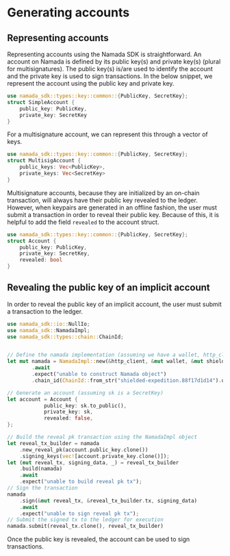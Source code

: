 # Generating accounts

## Representing accounts
Representing accounts using the Namada SDK is straightforward. An account on Namada is defined by its public key(s) and private key(s) (plural for multisignatures). The public key(s) is/are used to identify the account and the private key is used to sign transactions. In the below snippet, we represent the account using the public key and private key.

```rust
use namada_sdk::types::key::common::{PublicKey, SecretKey};
struct SimpleAccount {
    public_key: PublicKey,
    private_key: SecretKey
}
```

For a multisignature account, we can represent this through a vector of keys.

```rust
use namada_sdk::types::key::common::{PublicKey, SecretKey};
struct MultisigAccount {
    public_keys: Vec<PublicKey>,
    private_keys: Vec<SecretKey>
}
```

Multisignature accounts, because they are initialized by an on-chain transaction, will always have their public key revealed to the ledger. However, when keypairs are generated in an offline fashion, the user must submit a transaction in order to reveal their public key. Because of this, it is helpful to add the field `revealed` to the account struct.

```rust
use namada_sdk::types::key::common::{PublicKey, SecretKey};
struct Account {
    public_key: PublicKey,
    private_key: SecretKey,
    revealed: bool
}
```

## Revealing the public key of an implicit account

In order to reveal the public key of an implicit account, the user must submit a transaction to the ledger.

```rust
use namada_sdk::io::NullIo;
use namada_sdk::NamadaImpl;
use namada_sdk::types::chain::ChainId;


// Define the namada implementation (assuming we have a wallet, http_client, and shielded_ctx)
let mut namada = NamadaImpl::new(&http_client, &mut wallet, &mut shielded_ctx, &NullIo)
        .await
        .expect("unable to construct Namada object")
        .chain_id(ChainId::from_str("shielded-expedition.88f17d1d14").unwrap());

// Generate an account (assuming sk is a SecretKey)
let account = Account {
            public_key: sk.to_public(),
            private_key: sk,
            revealed: false,
};

// Build the reveal pk transaction using the NamadaImpl object
let reveal_tx_builder = namada
    .new_reveal_pk(account.public_key.clone())
    .signing_keys(vec![account.private_key.clone()]);
let (mut reveal_tx, signing_data, _) = reveal_tx_builder
    .build(namada)
    .await
    .expect("unable to build reveal pk tx");
// Sign the transaction
namada
    .sign(&mut reveal_tx, &reveal_tx_builder.tx, signing_data)
    .await
    .expect("unable to sign reveal pk tx");
// Submit the signed tx to the ledger for execution
namada.submit(reveal_tx.clone(), reveal_tx_builder)
```

Once the public key is revealed, the account can be used to sign transactions.
